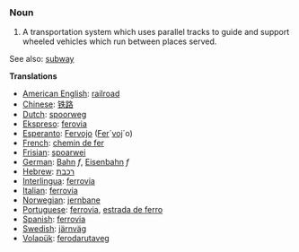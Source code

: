 ===Noun===
#A transportation system which uses parallel tracks to guide and support wheeled vehicles which run between places served.

See also: [[subway]]

'''Translations'''
*[[American English]]: [[railroad]]
*[[Chinese]]: [[铁路]]
*[[Dutch]]: [[spoorweg]]
*[[Ekspreso]]: [[ferovia]]
*[[Esperanto]]: [[Fervojo]] ([[Fero|Fer]]´[[vojo|voj]]´o)
*[[French]]: [[chemin de fer]]
*[[Frisian]]: [[spoarwei]]
*[[German]]: [[Bahn]] ''f'', [[Eisenbahn]] ''f''
*[[Hebrew]]: [[רכבת]]
*[[Interlingua]]: [[ferrovia]]
*[[Italian]]: [[ferrovia]]
*[[Norwegian]]: [[jernbane]]
*[[Portuguese]]: [[ferrovia]], [[estrada de ferro]]
*[[Spanish]]: [[ferrovia]]
*[[Swedish]]: [[järnväg]]
*[[Volapük]]: [[ferodarutaveg]]